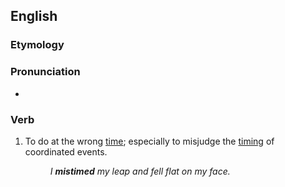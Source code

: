 ==English==

===Etymology===
{{prefix|en|mis|time}}

===Pronunciation===
* {{IPA|en|/mɪsˈtaɪm/}}

===Verb===
{{en-verb}}

# To do at the wrong [[time]]; especially to misjudge the [[timing]] of coordinated events.
#: ''I '''mistimed''' my leap and fell flat on my face.''